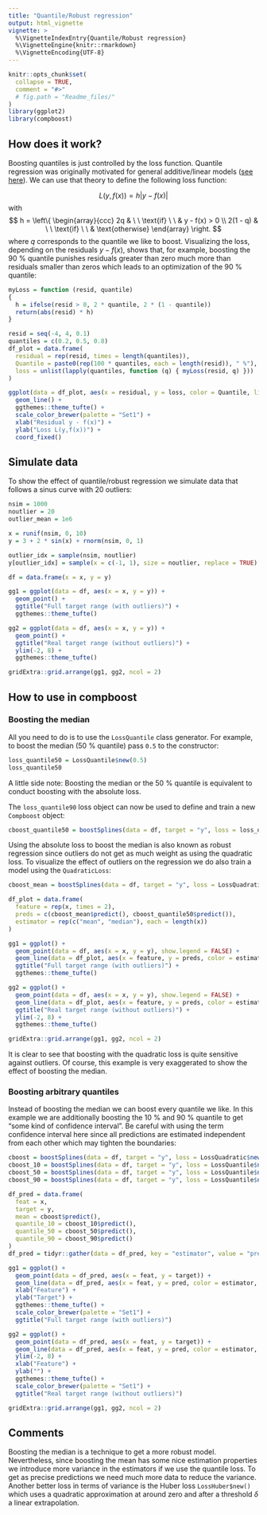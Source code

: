 ```yaml
---
title: "Quantile/Robust regression"
output: html_vignette
vignette: >
  %\VignetteIndexEntry{Quantile/Robust regression}
  %\VignetteEngine{knitr::rmarkdown}
  %\VignetteEncoding{UTF-8}
---
```


```r
knitr::opts_chunk$set(
  collapse = TRUE,
  comment = "#>"
  # fig.path = "Readme_files/"
)
library(ggplot2)
library(compboost)
```

## How does it work?

Boosting quantiles is just controlled by the loss function. Quantile regression was originally motivated for general additive/linear models ([see here](https://en.wikipedia.org/wiki/Quantile_regression)). We can use that theory to define the following loss function:

$$
L(y, f(x)) = h|y - f(x)|
$$
with
$$
h = \left\{
\begin{array}{ccc}
2q       & \ \ \text{if} \ \ & y - f(x) > 0 \\
2(1 - q) & \ \ \text{if} \ \ & \text{otherwise}
\end{array}
\right.
$$
where $q$ corresponds to the quantile we like to boost. Visualizing the loss, depending on the residuals $y - f(x)$, shows that, for example, boosting the 90 % quantile punishes residuals greater than zero much more than residuals smaller than zeros which leads to an optimization of the 90 % quantile:

```r
myLoss = function (resid, quantile)
{
  h = ifelse(resid > 0, 2 * quantile, 2 * (1 - quantile))
  return(abs(resid) * h)
}

resid = seq(-4, 4, 0.1)
quantiles = c(0.2, 0.5, 0.8)
df_plot = data.frame(
  residual = rep(resid, times = length(quantiles)),
  Quantile = paste0(rep(100 * quantiles, each = length(resid)), " %"),
  loss = unlist(lapply(quantiles, function (q) { myLoss(resid, q) }))
)

ggplot(data = df_plot, aes(x = residual, y = loss, color = Quantile, linetype = Quantile), size = 2) +
  geom_line() +
  ggthemes::theme_tufte() +
  scale_color_brewer(palette = "Set1") +
  xlab("Residual y - f(x)") +
  ylab("Loss L(y,f(x))") +
  coord_fixed()
```

## Simulate data

To show the effect of quantile/robust regression we simulate data that follows a sinus curve with 20 outliers:

```r
nsim = 1000
noutlier = 20
outlier_mean = 1e6

x = runif(nsim, 0, 10)
y = 3 + 2 * sin(x) + rnorm(nsim, 0, 1)

outlier_idx = sample(nsim, noutlier)
y[outlier_idx] = sample(x = c(-1, 1), size = noutlier, replace = TRUE) * rnorm(noutlier, outlier_mean, 1)

df = data.frame(x = x, y = y)
```

```r
gg1 = ggplot(data = df, aes(x = x, y = y)) +
  geom_point() +
  ggtitle("Full target range (with outliers)") +
  ggthemes::theme_tufte()

gg2 = ggplot(data = df, aes(x = x, y = y)) +
  geom_point() +
  ggtitle("Real target range (without outliers)") +
  ylim(-2, 8) +
  ggthemes::theme_tufte()

gridExtra::grid.arrange(gg1, gg2, ncol = 2)
```


## How to use in compboost

### Boosting the median

All you need to do is to use the `LossQuantile` class generator. For example, to boost the median (50 % quantile) pass `0.5` to the constructor:

```r
loss_quantile50 = LossQuantile$new(0.5)
loss_quantile50
```

A little side note: Boosting the median or the 50 % quantile is equivalent to conduct boosting with the absolute loss.

The `loss_quantile90` loss object can now be used to define and train a new `Compboost` object:

```r
cboost_quantile50 = boostSplines(data = df, target = "y", loss = loss_quantile50, iterations = 1000L, trace = 200L)
```

Using the absolute loss to boost the median is also known as robust regression since outliers do not get as much weight as using the quadratic loss. To visualize the effect of outliers on the regression we do also train a model using the `QuadraticLoss`:

```r
cboost_mean = boostSplines(data = df, target = "y", loss = LossQuadratic$new(), iterations = 1000L, trace = 0)

df_plot = data.frame(
  feature = rep(x, times = 2),
  preds = c(cboost_mean$predict(), cboost_quantile50$predict()),
  estimator = rep(c("mean", "median"), each = length(x))
)

gg1 = ggplot() +
  geom_point(data = df, aes(x = x, y = y), show.legend = FALSE) +
  geom_line(data = df_plot, aes(x = feature, y = preds, color = estimator), size = 2) +
  ggtitle("Full target range (with outliers)") +
  ggthemes::theme_tufte()

gg2 = ggplot() +
  geom_point(data = df, aes(x = x, y = y), show.legend = FALSE) +
  geom_line(data = df_plot, aes(x = feature, y = preds, color = estimator), size = 2) +
  ggtitle("Real target range (without outliers)") +
  ylim(-2, 8) +
  ggthemes::theme_tufte()

gridExtra::grid.arrange(gg1, gg2, ncol = 2)
```

It is clear to see that boosting with the quadratic loss is quite sensitive against outliers. Of course, this example is very exaggerated to show the effect of boosting the median.

### Boosting arbitrary quantiles

Instead of boosting the median we can boost every quantile we like. In this example we are additionally boosting the 10 % and 90 % quantile to get "some kind of confidence interval". Be careful with using the term confidence interval here since all predictions are estimated independent from each other which may tighten the boundaries:

```r
cboost = boostSplines(data = df, target = "y", loss = LossQuadratic$new(), iterations = 1000, trace = 0)
cboost_10 = boostSplines(data = df, target = "y", loss = LossQuantile$new(0.1), iterations = 1000, trace = 0)
cboost_50 = boostSplines(data = df, target = "y", loss = LossQuantile$new(0.5), iterations = 1000, trace = 0)
cboost_90 = boostSplines(data = df, target = "y", loss = LossQuantile$new(0.9), iterations = 1000, trace = 0)

df_pred = data.frame(
  feat = x,
  target = y,
  mean = cboost$predict(),
  quantile_10 = cboost_10$predict(),
  quantile_50 = cboost_50$predict(),
  quantile_90 = cboost_90$predict()
)
df_pred = tidyr::gather(data = df_pred, key = "estimator", value = "pred", mean:quantile_90)

gg1 = ggplot() +
  geom_point(data = df_pred, aes(x = feat, y = target)) +
  geom_line(data = df_pred, aes(x = feat, y = pred, color = estimator, linetype = estimator), size = 2, show.legend = FALSE) +
  xlab("Feature") +
  ylab("Target") +
  ggthemes::theme_tufte() +
  scale_color_brewer(palette = "Set1") +
  ggtitle("Full target range (with outliers)")

gg2 = ggplot() +
  geom_point(data = df_pred, aes(x = feat, y = target)) +
  geom_line(data = df_pred, aes(x = feat, y = pred, color = estimator, linetype = estimator), size = 2) +
  ylim(-2, 8) +
  xlab("Feature") +
  ylab("") +
  ggthemes::theme_tufte() +
  scale_color_brewer(palette = "Set1") +
  ggtitle("Real target range (without outliers)")

gridExtra::grid.arrange(gg1, gg2, ncol = 2)
```

## Comments

Boosting the median is a technique to get a more robust model. Nevertheless, since boosting the mean has some nice estimation properties we introduce more variance in the estimators if we use the quantile loss. To get as precise predictions we need much more data to reduce the variance. Another better loss in terms of variance is the Huber loss `LossHuber$new()` which uses a quadratic approximation at around zero and after a threshold $\delta$ a linear extrapolation.

